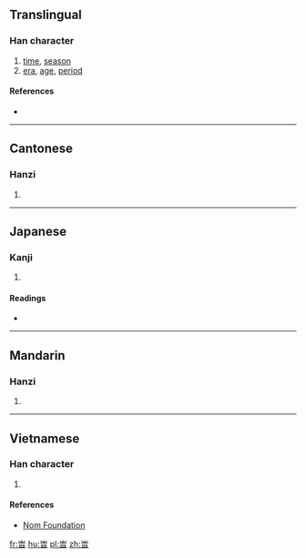 ==Translingual==

===Han character===
{{Han char|rn=72|rad=日|as=04|sn=8|four=|canj=山一日 (UMA)|ids=⿱[[㞢]][[日]]}}

# [[time]], [[season]]
# [[era]], [[age]], [[period]]

====References====
* {{Han ref|kx=0490.230|dkj=13773|dj=0851.230|hdz=21496.090|uh=65F9|ud=26105}}

----

==Cantonese==

===Hanzi===
{{yue-hanzi|jyut=[[si4]]|y=si4}}

# {{defn|lang=yue|sort=日04}}

----

==Japanese==

===Kanji===
{{ja-kanji|grade=|rs=日04}}

# {{defn|lang=ja|sort=日04}}

====Readings====
* {{ja-readings|on=[[じ]] (ji)|kun=[[とき]] (toki)}}

----

==Mandarin==

===Hanzi===
{{cmn-hanzi|pin=[[shí]] ([[shi2]])|wg=shih<sup>2</sup>}}

# {{defn|lang=cmn|sort=日04}}

----

==Vietnamese==

===Han character===
{{vi-readings|rs=日04| hanviet = thời}}

# {{defn|lang=vi|sort=日04}}

====References====
*[http://nomfoundation.org/common/nom_details.php?codepoint=65f9 Nom Foundation]

[[fr:旹]]
[[hu:旹]]
[[pl:旹]]
[[zh:旹]]